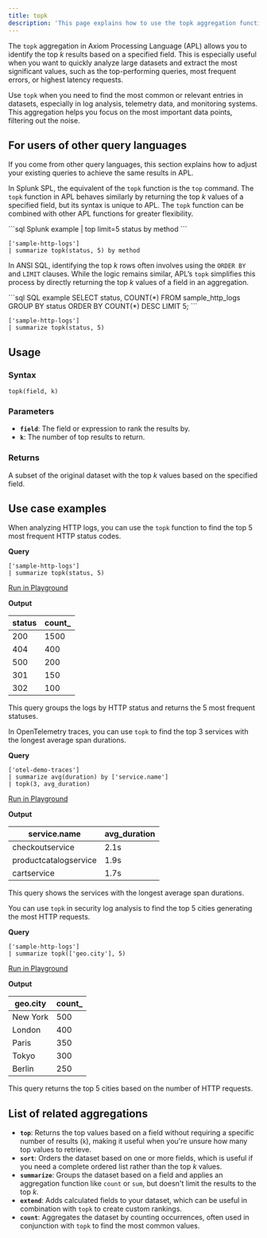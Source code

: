 ```yaml
---
title: topk
description: 'This page explains how to use the topk aggregation function in APL.'
---
```


The `topk` aggregation in Axiom Processing Language (APL) allows you to identify the top *k* results based on a specified field. This is especially useful when you want to quickly analyze large datasets and extract the most significant values, such as the top-performing queries, most frequent errors, or highest latency requests. 

Use `topk` when you need to find the most common or relevant entries in datasets, especially in log analysis, telemetry data, and monitoring systems. This aggregation helps you focus on the most important data points, filtering out the noise.

## For users of other query languages

If you come from other query languages, this section explains how to adjust your existing queries to achieve the same results in APL.

<AccordionGroup>
<Accordion title="Splunk SPL users">

In Splunk SPL, the equivalent of the `topk` function is the `top` command. The `topk` function in APL behaves similarly by returning the top *k* values of a specified field, but its syntax is unique to APL. The `topk` function can be combined with other APL functions for greater flexibility.

<CodeGroup>
```sql Splunk example
| top limit=5 status by method
```

```kusto APL equivalent
['sample-http-logs'] 
| summarize topk(status, 5) by method 
```
</CodeGroup>

</Accordion>
<Accordion title="ANSI SQL users">

In ANSI SQL, identifying the top *k* rows often involves using the `ORDER BY` and `LIMIT` clauses. While the logic remains similar, APL’s `topk` simplifies this process by directly returning the top *k* values of a field in an aggregation.

<CodeGroup>
```sql SQL example
SELECT status, COUNT(*)
FROM sample_http_logs
GROUP BY status
ORDER BY COUNT(*) DESC
LIMIT 5;
```

```kusto APL equivalent
['sample-http-logs'] 
| summarize topk(status, 5)
```
</CodeGroup>

</Accordion>
</AccordionGroup>

## Usage

### Syntax

```kusto
topk(field, k)
```

### Parameters

- **`field`**: The field or expression to rank the results by.
- **`k`**: The number of top results to return.

### Returns

A subset of the original dataset with the top *k* values based on the specified field.

## Use case examples

<Tabs>
<Tab title="Log analysis">

When analyzing HTTP logs, you can use the `topk` function to find the top 5 most frequent HTTP status codes.

**Query**

```kusto
['sample-http-logs'] 
| summarize topk(status, 5)
```

[Run in Playground](https://play.axiom.co/axiom-play-qf1k/explorer?initForm=%7B%22apl%22%3A%22%5B'sample-http-logs'%5D%20%20%7C%20summarize%20topk(status%2C%205)%22%7D)

**Output**

| status | count_ |
|--------|--------|
| 200    | 1500   |
| 404    | 400    |
| 500    | 200    |
| 301    | 150    |
| 302    | 100    |

This query groups the logs by HTTP status and returns the 5 most frequent statuses.

</Tab>
<Tab title="OpenTelemetry traces">

In OpenTelemetry traces, you can use `topk` to find the top 3 services with the longest average span durations.

**Query**

```kusto
['otel-demo-traces'] 
| summarize avg(duration) by ['service.name'] 
| topk(3, avg_duration)
```

[Run in Playground](https://play.axiom.co/axiom-play-qf1k/explorer?initForm=%7B%22apl%22%3A%22%5B%27otel-demo-traces%27%5D%20%7C%20summarize%20avg%28duration%29%20by%20%5B%27service.name%27%5D%20%7C%20topk%283%2C%20avg_duration%29%22%7D)

**Output**

| service.name       | avg_duration |
|--------------------|--------------|
| checkoutservice    | 2.1s         |
| productcatalogservice | 1.9s     |
| cartservice        | 1.7s         |

This query shows the services with the longest average span durations.

</Tab>
<Tab title="Security logs">

You can use `topk` in security log analysis to find the top 5 cities generating the most HTTP requests.

**Query**

```kusto
['sample-http-logs'] 
| summarize topk(['geo.city'], 5)
```

[Run in Playground](https://play.axiom.co/axiom-play-qf1k/explorer?initForm=%7B%22apl%22%3A%22%5B'sample-http-logs'%5D%20%20%7C%20summarize%20topk(%5B'geo.city'%5D%2C%205)%22%7D)

**Output**

| geo.city | count_ |
|----------|--------|
| New York | 500    |
| London   | 400    |
| Paris    | 350    |
| Tokyo    | 300    |
| Berlin   | 250    |

This query returns the top 5 cities based on the number of HTTP requests.

</Tab>
</Tabs>

## List of related aggregations

- **`top`**: Returns the top values based on a field without requiring a specific number of results (`k`), making it useful when you're unsure how many top values to retrieve.
- **`sort`**: Orders the dataset based on one or more fields, which is useful if you need a complete ordered list rather than the top *k* values.
- **`summarize`**: Groups the dataset based on a field and applies an aggregation function like `count` or `sum`, but doesn't limit the results to the top *k*.
- **`extend`**: Adds calculated fields to your dataset, which can be useful in combination with `topk` to create custom rankings.
- **`count`**: Aggregates the dataset by counting occurrences, often used in conjunction with `topk` to find the most common values.